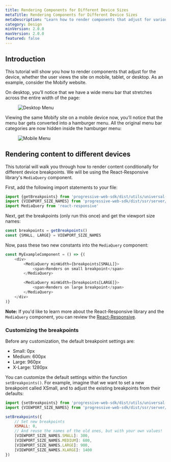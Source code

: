 ```yaml
---
title: Rendering Components for Different Device Sizes
metaTitle: Rendering Components for Different Device Sizes
metaDescription: "Learn how to render components that adjust for various device screen sizes, with hands-on exercises that you can follow along."
category: Design
minVersion: 2.0.0
maxVersion: 2.0.0
featured: false
---
```


## Introduction

This tutorial will show you how to render components that adjust for the device, whether the user views the site on mobile, tablet, or desktop. As an example, consider the Mobify website. 

On desktop, you’ll notice that we have a wide menu bar that stretches across the entire width of the page:

<figure class="u-text-align-center">

  ![Desktop Menu](images/desktop-menu.png)

</figure> 

Viewing the same Mobify site on a mobile device now, you’ll notice that the menu bar gets converted into a hamburger menu. All the original menu bar categories are now hidden inside the hamburger menu: 

<figure class="u-text-align-center">

  ![Mobile Menu](images/mobile-menu.png)

</figure> 

## Rendering content to different devices

This tutorial will walk you through how to render content conditionally for different device breakpoints. We will be using the React-Responsive library's `MediaQuery` component. 

First, add the following import statements to your file:

```javascript
import {getBreakpoints} from 'progressive-web-sdk/dist/utils/universal-utils'
import {VIEWPORT_SIZE_NAMES} from 'progressive-web-sdk/dist/ssr/server/constants'
import MediaQuery from 'react-responsive'
```

Next, get the breakpoints (only run this once) and get the viewport size names:

```javascript
const breakpoints = getBreakpoints()
const {SMALL, LARGE} = VIEWPORT_SIZE_NAMES
```

Now, pass these two new constants into the `MediaQuery` component:

```javascript
const MyExampleComponent = () => {(
    <div>
        <MediaQuery minWidth={breakpoints[SMALL]}>
            <span>Renders on small breakpoint</span>
        </MediaQuery>

        <MediaQuery minWidth={breakpoints[LARGE]}>
            <span>Renders on large breakpoint</span>
        </MediaQuery>
    </div>
)}
```

<Callout type="info">

**Note:** If you'd like to learn more about the React-Responsive library and the <code>MediaQuery</code> component, you can review the [React-Responsive](https://github.com/contra/react-responsive).

</Callout>

### Customizing the breakpoints  

Before any customization, the default breakpoint settings are:  

- Small: 0px  
- Medium: 600px   
- Large: 960px   
- X-Large: 1280px  

You can customize the default settings within the function `setBreakpoints()`. For example, imagine that we want to set a new breakpoint called XSmall, and to adjust the existing breakpoints from their defaults:

```javascript
import {setBreakpoints} from 'progressive-web-sdk/dist/utils/universal-utils'
import {VIEWPORT_SIZE_NAMES} from 'progressive-web-sdk/dist/ssr/server/constants'

setBreakpoints({
    // Set new breakpoints
    XSMALL: 0,
    // And reuse the names of the old ones, but with your own values!
    [VIEWPORT_SIZE_NAMES.SMALL]: 300,
    [VIEWPORT_SIZE_NAMES.MEDIUM]: 600,
    [VIEWPORT_SIZE_NAMES.LARGE]: 900,
    [VIEWPORT_SIZE_NAMES.XLARGE]: 1400
})
```